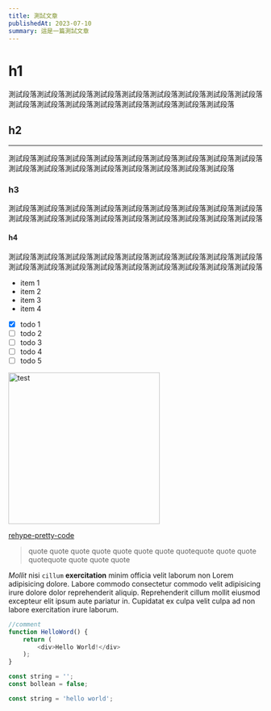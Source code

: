 ```yaml
---
title: 測試文章
publishedAt: 2023-07-10
summary: 這是一篇測試文章
---
```


# h1
測試段落測試段落測試段落測試段落測試段落測試段落測試段落測試段落測試段落測試段落測試段落測試段落測試段落測試段落測試段落測試段落測試段落

## h2
---
測試段落測試段落測試段落測試段落測試段落測試段落測試段落測試段落測試段落測試段落測試段落測試段落測試段落測試段落測試段落測試段落測試段落

### h3
測試段落測試段落測試段落測試段落測試段落測試段落測試段落測試段落測試段落測試段落測試段落測試段落測試段落測試段落測試段落測試段落測試段落測試段落

#### h4
測試段落測試段落測試段落測試段落測試段落測試段落測試段落測試段落測試段落測試段落測試段落測試段落測試段落測試段落測試段落測試段落測試段落測試段落

- item 1
- item 2
- item 3
- item 4

- [x] todo 1
- [ ] todo 2
- [ ] todo 3
- [ ] todo 4
- [ ] todo 5

<Image width='300' height='300' src='/images/test.jpg' alt='test' />

[rehype-pretty-code](https://rehype-pretty-code.netlify.app/)

> quote quote quote quote quote quote quote quotequote quote quote quotequote quote quote quote

*Mollit* nisi `cillum` **exercitation** minim officia velit laborum non Lorem
adipisicing dolore. Labore commodo consectetur commodo velit adipisicing irure
dolore dolor reprehenderit aliquip. Reprehenderit cillum mollit eiusmod
excepteur elit ipsum aute pariatur in. Cupidatat ex culpa velit culpa ad non
labore exercitation irure laborum.

```js {1}
//comment
function HelloWord() {
	return (
		<div>Hello World!</div>
	);
}
```

```js
const string = '';
const bollean = false;
```

```js
const string = 'hello world';
```
